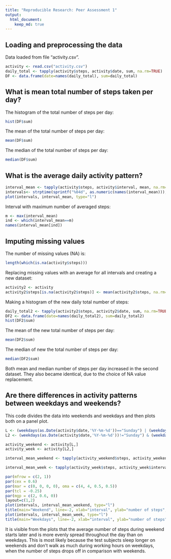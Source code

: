 ```yaml
---
title: "Reproducible Research: Peer Assessment 1"
output: 
  html_document:
    keep_md: true
---
```



## Loading and preprocessing the data
Data loaded from file "activity.csv".
```r
activity <- read.csv("activity.csv")
daily_total <- tapply(activity$steps, activity$date, sum, na.rm=TRUE)
DF <- data.frame(date=names(daily_total), sum=daily_total)
```


## What is mean total number of steps taken per day?
The histogram of the total number of steps per day:
```r
hist(DF$sum)

```

The mean of the total number of steps per day:
```r
mean(DF$sum)
```

The median of the total number of steps per day:
```r
median(DF$sum)
```

## What is the average daily activity pattern?
```r
interval_mean <- tapply(activity$steps, activity$interval, mean, na.rm=TRUE)
intervals<- strptime(sprintf("%04d", as.numeric(names(interval_mean))), format="%H%M")
plot(intervals, interval_mean, type="l")
```

Interval with maximum number of averaged steps:
```r
m <- max(interval_mean)
ind <- which(interval_mean==m)
names(interval_mean[ind])
```


## Imputing missing values
The number of missing values (NA) is:
```r
length(which(is.na(activity$steps)))
```
Replacing missing values with an average for all intervals and creating a new dataset:
```r
activity2 <- activity
activity2$steps[is.na(activity2$steps)] <- mean(activity2$steps, na.rm=TRUE)
```
Making a histogram of the new daily total number of steps:
```r
daily_total2 <- tapply(activity2$steps, activity2$date, sum, na.rm=TRUE)
DF2 <- data.frame(date=names(daily_total2), sum=daily_total2)
hist(DF2$sum)
```

The mean of the new total number of steps per day:
```r
mean(DF2$sum)
```

The median of new the total number of steps per day:
```r
median(DF2$sum)
```

Both mean and median number of steps per day increased in the second dataset. They also became identical, due to the choice of NA value replacement.

## Are there differences in activity patterns between weekdays and weekends?
This code divides the data into weekends and weekdays and then plots both on a panel plot.

```r
L <- (weekdays(as.Date(activity$date,'%Y-%m-%d'))=="Sunday") | (weekdays(as.Date(activity$date,'%Y-%m-%d'))=="Saturday")
L2 <- (weekdays(as.Date(activity$date,'%Y-%m-%d'))!="Sunday") & (weekdays(as.Date(activity$date,'%Y-%m-%d'))!="Saturday")

activity_weekend <- activity[L,]
activity_week <- activity[L2,]

interval_mean_weekend <- tapply(activity_weekend$steps, activity_weekend$interval, mean, na.rm=TRUE)

interval_mean_week <- tapply(activity_week$steps, activity_week$interval, mean, na.rm=TRUE)

par(mfrow = c(2, 1))
par(cex = 0.6)
par(mar = c(0, 0, 0, 0), oma = c(4, 4, 0.5, 0.5))
par(tcl = -0.25)
par(mgp = c(2, 0.6, 0))
layout=c(1,2)
plot(intervals, interval_mean_weekend, type="l")
title(main="Weekend", line=-2, xlab="interval", ylab="number of steps", cex.main=2.5)
plot(intervals, interval_mean_week, type="l")
title(main="Weekdays", line=-2, xlab="interval", ylab="number of steps", cex.main=2.5)
```

It is visible from the plots that the average number of steps during weekend starts later and is more evenly spread throughout the day than on weekdays. This is most likely because the test subjects sleep longer on weekends and don't walk as much during working hours on weekdays, when the number of steps drops off in comparison with weekends.



